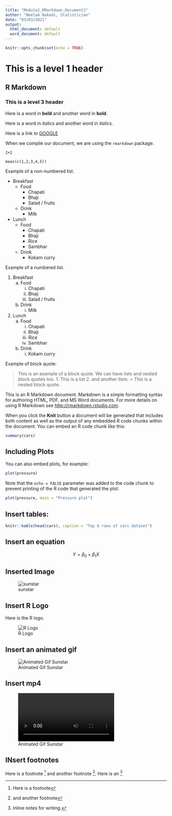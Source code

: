 ```yaml
---
title: "Module2_RMarkdown_Document1"
author: "Neelam Nakadi, Statistician"
date: "03/03/2021"
output:
  html_document: default
  word_document: default
---
```


```r
knitr::opts_chunk$set(echo = TRUE)
```


# This is a level 1 header

## R Markdown

### This is a level 3 header

Here is a word in **bold** and another word in __bold__.

Here is a word in *italics* and another word in _italics_.

Here is a link to [GOOGLE](http://google.com)

When we compile our document, we are using the `rmarkdown` package.

```
2+2

mean(c(1,2,3,4,5))
```

Example of a non-numbered list.

* Breakfast
    - Food
        + Chapati
        + Bhaji
        + Salad / fruits
    - Drink
        + Milk
        
* Lunch
    - Food
        + Chapati
        + Bhaji
        + Rice
        + Sambhar
    - Drink
        + Kokam curry

Example of a numbered list.

1. Breakfast
    a. Food
        i. Chapati
        ii. Bhaji
        iii. Salad / fruits
    b. Drink
        i. Milk
        
2. Lunch
    a. Food
        i. Chapati
        ii. Bhaji
        iii. Rice
        iv. Sambhar
    b. Drink
        i. Kokam curry
        
Example of block quote:

> This is an example of a block quote.
> We can have lists and nested block quotes too.
>     1. This is a list
>     2. and another item.
> > This is a nested block quote.

This is an R Markdown document. Markdown is a simple formatting syntax for authoring HTML, PDF, and MS Word documents. For more details on using R Markdown see <http://rmarkdown.rstudio.com>.


When you click the **Knit** button a document will be generated that includes both content as well as the output of any embedded R code chunks within the document. You can embed an R code chunk like this:

```r
summary(cars)
```

## Including Plots

You can also embed plots, for example:

```r
plot(pressure)
```

Note that the `echo = FALSE` parameter was added to the code chunk to prevent printing of the R code that generated the plot.

```r
plot(pressure, main = "Pressure plot")
```

## Insert tables:
```r
knitr::kable(head(cars), caption = "Top 6 rows of cars dataset")
```

## Insert an equation
$$ Y = \beta_0 + \beta_1X $$

## Inserted Image
![sunstar](sunstar.png)

## Insert R Logo
Here is the R logo.

![R Logo](https://www.r-project.org/logo/Rlogo.svg)

## Insert an animated gif
![Animated Gif Sunstar](sunstar.gif)

## Insert mp4
![Animated Gif Sunstar](sunstar.mp4)

## INsert footnotes
Here is a footnote [^1] and another footnote [^longnote].
Here is an ^[Inline notes for writing.]

[^1]: Here is a footnote
[^longnote]: and another footnote
